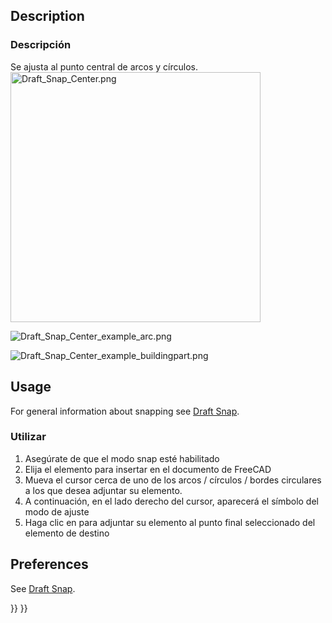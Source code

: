 <languages/>

{{Docnav
|[[Draft_Snap_Midpoint|Snap Midpoint]]
|[[Draft_Snap_Angle|Snap Angle]]
|[[Draft_Workbench|Draft]]
|IconL=Draft_Snap_Midpoint.svg
|IconR=Draft_Snap_Angle.svg
|IconC=Workbench_Draft.svg
}}

<div class="mw-translate-fuzzy">
{{GuiCommand
|Name=Draft Snap Center
|Workbenches=[[Draft Workbench|Draft]], [[Arch Workbench|Arch]]
|MenuLocation=Draft → [[Draft Snap|Snap]] → Center
|Shortcut=
|SeeAlso=
}}
</div>

== Description ==

<div class="mw-translate-fuzzy">
=== Descripción ===
Se ajusta al punto central de arcos y círculos.[[Image:Draft_Snap_Center.png|400px]]
</div>

[[Image:Draft_Snap_Center_example_arc.png]]
{{Caption|Snapping the second point of a line to the center of a circular edge}}

[[Image:Draft_Snap_Center_example_buildingpart.png]]
{{Caption|Snapping the second point of a line to the Placement point of an Arch BuildingPart}}

== Usage ==

For general information about snapping see [[Draft_Snap|Draft Snap]].

<div class="mw-translate-fuzzy">
=== Utilizar ===
# Asegúrate de que el modo snap esté habilitado
#Elija el elemento para insertar en el documento de FreeCAD
# Mueva el cursor cerca de uno de los arcos / círculos / bordes circulares a los que desea adjuntar su elemento.
# A continuación, en el lado derecho del cursor, aparecerá el símbolo del modo de ajuste
#Haga clic en para adjuntar su elemento al punto final seleccionado del elemento de destino
</div>

== Preferences ==

See [[Draft_Snap#Preferences|Draft Snap]].


{{Docnav
|[[Draft_Snap_Midpoint|Snap Midpoint]]
|[[Draft_Snap_Angle|Snap Angle]]
|[[Draft_Workbench|Draft]]
|IconL=Draft_Snap_Midpoint.svg
|IconR=Draft_Snap_Angle.svg
|IconC=Workbench_Draft.svg
}}

{{Draft Tools navi{{#translation:}}}}
{{Userdocnavi{{#translation:}}}}